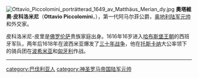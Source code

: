 {{unreferenced|time=2020-01-17T08:56:09+00:00}}
[[File:Ottavio_Piccolomini_porträtterad_1649_av_Matthäus_Merian_dy.jpg|thumb]]
'''奧塔維奧·皮科洛米尼'''（'''Ottavio Piccolomini'''，{{bd|1599年|11月11日|1656年|8月11日|catIdx=P}}），第一代阿马尔菲公爵，[[奥地利陆军元帅|奥地利陆军元帅]]和外交家。

皮科洛米尼-皮里是[[佛罗伦萨|佛罗伦萨]]贵族家庭出身。1616年16岁进入[[哈布斯堡王朝|哈布斯堡王朝]]的西班牙军队，两年后1618年在波西米亚爆发了[[三十年战争|三十年战争]]，他在[[托斯卡纳|托斯卡纳]]大公率领下的骑兵团在[[波希米亚|波希米亚]]和[[匈牙利|匈牙利]]作战。

----
{{1911}}

{{神聖羅馬帝國帝國陸軍元帥 (1612年－1705年)}}
{{Authority control}}
[[category:巴伐利亚人|category:巴伐利亚人]]
[[category:神圣罗马帝国陆军元帅|category:神圣罗马帝国陆军元帅]]